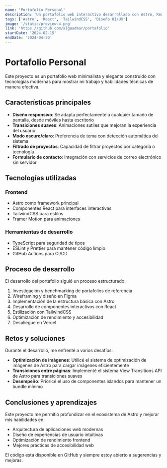 ```yaml
---
name: 'Portafolio Personal'
description: 'Un portafolio web interactivo desarrollado con Astro, React y TailwindCSS para mostrar proyectos y habilidades'
tags: ['Astro', 'React', 'TailwindCSS', 'Diseño UI/UX']
image: '/static/preview-4.png'
link: 'https://github.com/alguadmar/portafolio'
startDate: '2024-02-15'
endDate: '2024-04-20'
---
```


# Portafolio Personal

Este proyecto es un portafolio web minimalista y elegante construido con tecnologías modernas para mostrar mi trabajo y habilidades técnicas de manera efectiva.

## Características principales

- **Diseño responsivo**: Se adapta perfectamente a cualquier tamaño de pantalla, desde móviles hasta escritorio
- **Transiciones suaves**: Animaciones sutiles que mejoran la experiencia del usuario
- **Modo oscuro/claro**: Preferencia de tema con detección automática del sistema
- **Filtrado de proyectos**: Capacidad de filtrar proyectos por categoría o tecnología
- **Formulario de contacto**: Integración con servicios de correo electrónico sin servidor

## Tecnologías utilizadas

### Frontend
- Astro como framework principal
- Componentes React para interfaces interactivas
- TailwindCSS para estilos
- Framer Motion para animaciones

### Herramientas de desarrollo
- TypeScript para seguridad de tipos
- ESLint y Prettier para mantener código limpio
- GitHub Actions para CI/CD

## Proceso de desarrollo

El desarrollo del portafolio siguió un proceso estructurado:

1. Investigación y benchmarking de portafolios de referencia
2. Wireframing y diseño en Figma
3. Implementación de la estructura básica con Astro
4. Desarrollo de componentes interactivos con React
5. Estilización con TailwindCSS
6. Optimización de rendimiento y accesibilidad
7. Despliegue en Vercel

## Retos y soluciones

Durante el desarrollo, me enfrenté a varios desafíos:

- **Optimización de imágenes**: Utilicé el sistema de optimización de imágenes de Astro para cargar imágenes eficientemente
- **Transiciones entre páginas**: Implementé el sistema View Transitions API de Astro para transiciones suaves
- **Desempeño**: Prioricé el uso de componentes islandos para mantener un bundle mínimo

## Conclusiones y aprendizajes

Este proyecto me permitió profundizar en el ecosistema de Astro y mejorar mis habilidades en:

- Arquitectura de aplicaciones web modernas
- Diseño de experiencias de usuario intuitivas
- Optimización de rendimiento frontend
- Mejores prácticas de accesibilidad web

El código está disponible en GitHub y siempre estoy abierto a sugerencias y mejoras.
